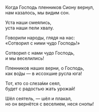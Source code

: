 Когда Господь пленников Сиону вернул,  
нам казалось, мы видим сон.

Уста наши смеялись,  
уста наши пели хвалу.

Говорили народы, глядя на нас:  
«Сотворил с ними чудо Господь!»

Сотворил с нами чудо Господь,  
и мы веселились!

Пленников наших верни, о Господь,  
как во́ды — в иссохшие русла юга!

Тот, кто со слеза́ми сеял,  
будет с радостью жать урожай!

Шёл сеятель, — шёл и плакал,  
но он вернётся с веселием, неся снопы!
